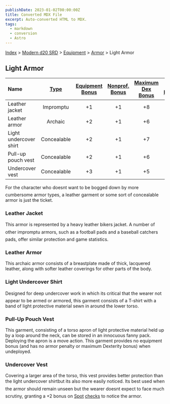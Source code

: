 ```yaml
---
publishDate: 2023-01-02T00:00:00Z
title: Converted MDX File
excerpt: Auto-converted HTML to MDX.
tags:
  - markdown
  - conversion
  - Astro
---
```


[Index](-index) > [Modern d20 SRD](modern-d20-srd-index) > [Equipment](modern-d20-srd-equipment-index) > [Armor](modern-d20-srd-equipment-armor-general) > Light Armor

## Light Armor

| Name                   | [Type](modern-d20-srd-equipment-armor-general) | [Equipment Bonus](modern-d20-srd-equipment-armor-general) | [Nonprof. Bonus](modern-d20-srd-equipment-armor-general) | [Maximum Dex Bonus](modern-d20-srd-equipment-armor-general) | [Armor Penalty](modern-d20-srd-equipment-armor-general) | [Speed (30 ft.)](modern-d20-srd-equipment-armor-general) | [Weight](modern-d20-srd-equipment-armor-general) | [Purchase DC](modern-d20-srd-equipment-armor-general) | [Restriction](modern-d20-srd-equipment-armor-general) |
| :--------------------- | :--------------------------------------------: | :-------------------------------------------------------: | :------------------------------------------------------: | :---------------------------------------------------------: | :-----------------------------------------------------: | :------------------------------------------------------: | :----------------------------------------------: | :---------------------------------------------------: | ----------------------------------------------------: |
| Leather jacket         |                   Impromptu                    |                            +1                             |                            +1                            |                             +8                              |                            0                            |                            30                            |                      4 lb.                       |                          10                           |                                                       |
| Leather armor          |                    Archaic                     |                            +2                             |                            +1                            |                             +6                              |                            0                            |                            30                            |                      15 lb.                      |                          12                           |                                                       |
| Light undercover shirt |                  Concealable                   |                            +2                             |                            +1                            |                             +7                              |                            0                            |                            30                            |                      2 lb.                       |                          13                           |                                              Lic (+1) |
| Pull-up pouch vest     |                  Concealable                   |                            +2                             |                            +1                            |                             +6                              |                            1                            |                            30                            |                      2 lb.                       |                          13                           |                                              Lic (+1) |
| Undercover vest        |                  Concealable                   |                            +3                             |                            +1                            |                             +5                              |                            2                            |                            30                            |                      3 lb.                       |                          14                           |                                              Lic (+1) |

For the character who doesnt want to be bogged down by more cumbersome armor types, a leather garment or some sort of concealable armor is just the ticket.

### Leather Jacket

This armor is represented by a heavy leather bikers jacket. A number of other impromptu armors, such as a football pads and a baseball catchers pads, offer similar protection and game statistics.

### Leather Armor

This archaic armor consists of a breastplate made of thick, lacquered leather, along with softer leather coverings for other parts of the body.

### Light Undercover Shirt

Designed for deep undercover work in which its critical that the wearer not appear to be armed or armored, this garment consists of a T-shirt with a band of light protective material sewn in around the lower torso.

### Pull-Up Pouch Vest

This garment, consisting of a torso apron of light protective material held up by a loop around the neck, can be stored in an innocuous fanny pack. Deploying the apron is a move action. This garment provides no equipment bonus (and has no armor penalty or maximum Dexterity bonus) when undeployed.

### Undercover Vest

Covering a larger area of the torso, this vest provides better protection than the light undercover shirtbut its also more easily noticed. Its best used when the armor should remain unseen but the wearer doesnt expect to face much scrutiny, granting a +2 bonus on [Spot](modern-d20-srd-skills-spot) [checks](modern-d20-srd-skills-skill-basics-php#skill-check-index) to notice the armor.
